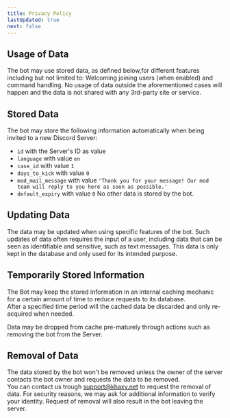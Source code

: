 ```yaml
---
title: Privacy Policy
lastUpdated: true
next: false
---
```

## Usage of Data
The bot may use stored data, as defined below,for different features including but not limited to:
Welcoming joining users (when enabled) and command handling.
No usage of data outside the aforementioned cases will happen and the data is not
shared with any 3rd-party site or service.

## Stored Data
The bot may store the following information automatically when being invited to a new Discord Server:
- `id` with the Server's ID as value
- `language` with value `en`
- `case_id` with value `1`
- `days_to_kick` with value `0`
- `mod_mail_message` with value `'Thank you for your message! Our mod team will reply to you here as soon as possible.'`
- `default_expiry` with value `0`
No other data is stored by the bot.

## Updating Data
The data may be updated when using specific features of the bot. Such updates of data often requires the input of a user,
including data that can be seen as identifiable and sensitive, such as text messages.
This data is only kept in the database and only used for its intended purpose.

## Temporarily Stored Information
The Bot may keep the stored information in an internal caching mechanic for a certain amount of time to reduce requests to its database.<br />
After a specified time period will the cached data be discarded and only re-acquired when needed.

Data may be dropped from cache pre-maturely through actions such as removing the bot from the Server.

## Removal of Data
The data stored by the bot won't be removed unless the owner of the server contacts the bot owner and requests the data to be removed.<br />
You can contact us trough support@khaxy.net to request the removal of data. For security reasons, we may ask for additional information to verify your identity.
Request of removal will also result in the bot leaving the server.